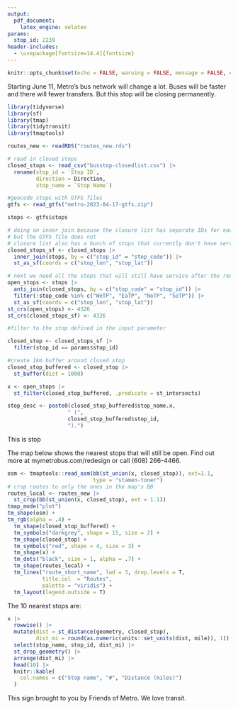 ```yaml
---
output: 
  pdf_document:
    latex_engine: xelatex
params:
  stop_id: 2239
header-includes:
  - \usepackage[fontsize=14.4]{fontsize}
---
```


```r
knitr::opts_chunk$set(echo = FALSE, warning = FALSE, message = FALSE, error = FALSE)
```

\begin{huge}
\textbf{This bus stop is closing June 11}
\end{huge}

Starting June 11, Metro's bus network will change a lot. Buses will be faster and there will fewer transfers. But this stop will be closing permanently.

```r
library(tidyverse)
library(sf)
library(tmap)
library(tidytransit)
library(tmaptools)

routes_new <- readRDS("routes_new.rds")

# read in closed stops
closed_stops <- read_csv("busstop-closedlist.csv") |>
  rename(stop_id = `Stop ID`,
         direction = Direction,
         stop_name = `Stop Name`)

#geocode stops with GTFS files
gtfs <- read_gtfs("metro-2023-04-17-gtfs.zip")

stops <- gtfs$stops

# doing an inner join because the closure list has separate IDs for each direction of a stop
# but the GTFS file does not
# closure list also has a bunch of stops that currently don't have service
closed_stops_sf <- closed_stops |>
  inner_join(stops, by = c("stop_id" = "stop_code")) |>
  st_as_sf(coords = c("stop_lon", "stop_lat"))

# next we need all the stops that will still have service after the redesign
open_stops <- stops |>
  anti_join(closed_stops, by = c("stop_code" = "stop_id")) |>
  filter(!stop_code %in% c("WeTP", "EaTP", "NoTP", "SoTP")) |> 
  st_as_sf(coords = c("stop_lon", "stop_lat"))
st_crs(open_stops) <- 4326
st_crs(closed_stops_sf) <- 4326

#filter to the stop defined in the input parameter

closed_stop <- closed_stops_sf |> 
  filter(stop_id == params$stop_id)

#create 1km buffer around closed stop
closed_stop_buffered <- closed_stop |> 
  st_buffer(dist = 1000)

x <- open_stops |> 
  st_filter(closed_stop_buffered, .predicate = st_intersects)

stop_desc <- paste0(closed_stop_buffered$stop_name.x, 
                   " (",
                   closed_stop_buffered$stop_id,
                   ").")
```

This is stop \textbf{`r stop_desc`}

The map below shows the nearest stops that will still be open. Find out more at mymetrobus.com/redesign or call (608) 266-4466.

```r
osm <- tmaptools::read_osm(bb(st_union(x, closed_stop)), ext=1.1,
                           type = "stamen-toner")
# crop routes to only the ones in the map's BB
routes_local <- routes_new |> 
  st_crop(bb(st_union(x, closed_stop), ext = 1.1))
tmap_mode("plot")
tm_shape(osm) +
tm_rgb(alpha = .4) +
  tm_shape(closed_stop_buffered) +
  tm_symbols("darkgrey", shape = 15, size = 2) +
  tm_shape(closed_stop) +
  tm_symbols("red", shape = 4, size = 3) +
  tm_shape(x) +
  tm_dots("black", size = 1, alpha = .7) +
  tm_shape(routes_local) +
  tm_lines("route_short_name", lwd = 3, drop.levels = T,
           title.col  = "Routes",
           palette = "viridis") +
  tm_layout(legend.outside = T)
```

The 10 nearest stops are:

```r
x |> 
  rowwise() |> 
  mutate(dist = st_distance(geometry, closed_stop),
         dist_mi = round(as.numeric(units::set_units(dist, mile)), 1)) |> 
  select(stop_name, stop_id, dist_mi) |> 
  st_drop_geometry() |> 
  arrange(dist_mi) |> 
  head(10) |> 
  knitr::kable(
    col.names = c("Stop name", "#", "Distance (miles)")
  )

```


This sign brought to you by Friends of Metro. We love transit.
